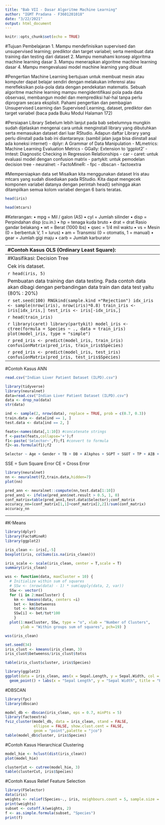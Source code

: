 ---
title: "Bab VII - Dasar Algoritme Machine Learning"
author: "IGMT Pradana - F3601201018"
date: "3/22/2021"
output: html_document
---

```{r setup, include=FALSE}
knitr::opts_chunk$set(echo = TRUE)
```

#Tujuan Pembelajaran
1. Mampu mendefinisikan supervised dan unsupervised learning; prediktor dan target variabel; serta membuat data training dan testing dari dataset
2. Mampu memahami konsep algoritma machine learning dasar
3. Mampu menerapkan algoritme machine learning dasar
4. Mampu mengevaluasi model machine learning yang dibuat

#Pengertian
Machine Learning bertujuan untuk membuat mesin atau komputer dapat belajar sendiri dengan melakukan inferensi atau merefleksikan pola-pola data dengan pendekatan matematis. Sebuah algoritme machine learning mampu mengidentifikasi pola pada data observasi, membangun model dan memprediksi hal-hal tanpa perlu diprogram secara eksplisit. Pahami pengertian dan pembagian Unsupervised Learning dan Supervised Learning, dataset, prediktor dan target variabel (baca pada Buku Modul Halaman 172)

#Persiapan Library
Sebelum lebih lanjut pada bab sebelumnya mungkin sudah dijelaskan mengenai cara untuk menginstall library yang dibutuhkan serta memasukan dataset dari luar RStudio. Adapun daftar Library yang perlu diinstall pada bab ini diantaranya: (sambil jalan juga bisa diinstall asal ada koneksi internet)
- dplyr: A Grammar of Data Manipulation
- MLmetrics: Machine Learning Evaluation Metrics
- GGally: Extension to 'ggplot2'
- lmtest: Diagnostic Checking in Regression Relationships
- car
- caret: untuk evaluasi model dengan confusion matrix 
- partykit: untuk pemodelan decision tree
- neuralnet: 
- FactoMineR:
- fpc 
- dbscan
- factoextra

#Mempersiapkan data set
Misalkan kita menggunakan dataset Iris atau mtcars yang sudah disediakan pada RStudio. Kita dapat mengecek komponen variabel datanya dengan perintah head() sehingga akan ditampilkan semua kolom variabel dengan 6 baris teratas.

```{r}
head(iris)

```

```{r}
head(mtcars)
```

#Keterangan:
• mpg = Mil / galon (AS) 
• cyl = Jumlah silinder 
• disp = Perpindahan disp (cu.in.) 
• hp = tenaga kuda bruto 
• drat = drat Rasio gandar belakang 
• wt = Berat (1000 lbs) 
• qsec = 1/4 mil waktu 
• vs = Mesin (0 = berbentuk V, 1 = lurus) 
• am = Transmisi (0 = otomatis, 1 = manual) 
• gear = Jumlah gigi maju 
• carb = Jumlah karburator

------------------------------------------------------------
#Contoh Kasus OLS (Ordinary Least Square):

Pembuatan Data Training dan Data Testing Dari dataset mtcars., pada contoh ini kami akan mensample secara random index dimana dengan perbandingan data train dan test adalah (75% : 25%), sebagai berikut:

```{r}
set.seed(123)
idx <- sample(nrow(mtcars), nrow(mtcars)*0.75)
train <- mtcars[idx,]
test <- mtcars[-idx,]
```

Kode diatas telah memisahkan data menjadi data train dan test. Selanjutnya mari kita tunjukkan hasilnya.

```{r}
head(train, 3)
```

```{r}
head(train, 3)
```

#Melakukan Training
Setelah data dibagi menjadi data train dan data test, hal selanjutnya yang dapat dilakukan adalah membuat pemodelan machine learning. Pada contoh ini kita akan mencari jenis mobil mana yang paling irit menghabiskan bahan bakar, sehingga target variabelnya adalah mpg (Mile per Gallon). Semakin besar mpg, maka semakin irit mobil tersebut. Variabel mpg akan diprediksi berdasarkan 10 prediktor lainnya yaitu cyl, disp, …, carb.


```{r}
model <- lm(formula = mpg~., data = train)
summary(model)
```

#Melakukan Testing
Setelah membuat pemodelan, kita dapat memprediksi model menggunakan data testing yang sudah kita persiapkan sebelumnya. Dari hasil prediksi yang diperoleh, kita dapat melihat bahwa nilai prediksi tertinggi adalah pada jenis mobil Toyota Corona. Nilai ini juga dapat kita bandingkan dengan mpg dari data testing seperti ditunjukkan dibawah ini.

```{r}
library(dplyr)
pred <- predict(model, test) 
cbind(test, pred) %>% 
  select(mpg, pred)
```

```{r}
library(MLmetrics)
RMSE(pred, test$mpg)
```
```{r}
library(GGally)
ggcorr(mtcars, label = T, hjust = 1, layout.exp = 3)
```

```{r}
cor.test(mtcars$cyl, mtcars$mpg)
```

```{r}
cor.test(mtcars$wt, mtcars$mpg)
```
# pengujian statistik untuk normality 

```{r}
shapiro.test(model$residuals)
```

```{r}
summary(model)
```
#test statistik untuk cek homoscedasticity

```{r}
library(lmtest)
bptest(model)
```

```{r}
library(car)
vif(model)
```

-------------------------------------------------------------------------------
#Klasifikasi: Decision Tree

Cek iris dataset. 

```{r}
head(iris, 5)
```

Pembuatan data training dan data testing.
Pada contoh data akan dibagi dengan perbandingan data train dan data test yaitu (80% : 20%) 

```{r}
set.seed(100) 
RNGkind(sample.kind ="Rejection") 
idx_iris <- sample(nrow(iris), nrow(iris)*0.8) 
train_iris <- iris[idx_iris,] 
test_iris <- iris[-idx_iris,]
```

```{r}
head(train_iris)
```

```{r}
library(caret)
library(partykit)
model_iris <- ctree(formula = Species ~ ., data = train_iris)
plot(model_iris, type = "simple")
```

```{r}
pred_iris <- predict(model_iris, train_iris) 
confusionMatrix(pred_iris, train_iris$Species)
```

```{r}
pred_iris <- predict(model_iris, test_iris)
confusionMatrix(pred_iris, test_iris$Species)
```

-----------------------------------------------------------------------------
#Contoh Kasus ANN

```{r}
read.csv("Indian Liver Patient Dataset (ILPD).csv")
```

```{r}
library(tidyverse)
library(neuralnet)
data=read.csv("Indian Liver Patient Dataset (ILPD).csv")
data <- drop_na(data)
str(data)
```

```{r}
ind <- sample(2, nrow(data), replace = TRUE, prob = c(0.7, 0.3))
train.data <- data[ind == 1, ]
test.data <- data[ind == 2, ]
```

```{r}
feats<-names(data[,1:10]) #concatenate strings 
f <-paste(feats,collapse='+');f 
f1<-paste('Selector~',f);f1 #convert to formula 
f2<-as.formula(f1);f2
```
```{r}
Selector ~ Age + Gender + TB + DB + Alkphos + SGPT + SGOT + TP + AIB + A.G.Ratio
```

SSE = Sum Square Error
CE = Cross Error
```{r}
library(neuralnet) 
nn <- neuralnet(f2,train.data,hidden=7)
plot(nn)
```

```{r}
pred_ann <- neuralnet::compute(nn,test.data[1:10])
pred_ann1 <- ifelse(pred_ann$net.result > 0.5, 1, 0)
conf_matrix=table(pred_ann1,test.data$Selector);conf_matrix 
accuracy_nn=(conf_matrix[1,1]+conf_matrix[2,2])/sum(conf_matrix)
accuracy_nn
```


-----------------------------------------------------------------------------
#K-Means

```{r}
library(dplyr) 
library(FactoMineR) 
library(ggplot2)
```

```{r}
iris_clean <- iris[,-5] 
boxplot(iris, colSums(is.na(iris_clean)))
```

```{r}
iris_scale <- scale(iris_clean, center = T,scale = T)
summary(iris_clean)
```

```{r}
wss <- function(data, maxCluster = 10) { 
  # Initialize within sum of squares 
  # SSw <- (nrow(data) - 1) * sum(apply(data, 2, var)) 
  SSw <- vector() 
  for (i in 2:maxCluster) { 
    km <- kmeans(data, centers =i) 
    bet <- km$betweenss 
    tot <- km$totss 
    SSw[i] <- bet/tot*100 
    } 
  plot(1:maxCluster, SSw, type = "o", xlab = "Number of Clusters", 
       ylab = "Within groups sum of squares", pch=19) } 

wss(iris_clean)
```

```{r}
set.seed(34)
iris_clust <- kmeans(iris_clean, 3)
iris_clust$betweenss/iris_clust$totss
```

```{r}
table(iris_clust$cluster, iris$Species)
```

```{r}
library(ggplot2) 
ggplot(data = iris_clean, aes(x = Sepal.Length, y = Sepal.Width, col = as.factor(iris_clust$cluster))) +
  geom_point() + labs(x = "Sepal Length", y = "Sepal Width", title = "Penggerombolan based on Sepal Length and Sepal Width") + guides(col = FALSE) + theme_minimal()
```

#DBSCAN

```{r}
library(fpc) 
library(dbscan)
```

```{r}
model_db <- dbscan(iris_clean, eps = 0.7, minPts = 5) 
library(factoextra) 
fviz_cluster(model_db, data = iris_clean, stand = FALSE, 
             ellipse = FALSE, show.clust.cent = FALSE, 
             geom = "point",palette = "jco") 
table(model_db$cluster, iris$Species)
```

#Contoh Kasus Hierarchical Clustering

```{r}
model_hie <- hclust(dist(iris_clean)) 
plot(model_hie)
```

```{r}
clusterCut <- cutree(model_hie, 3)
table(clusterCut, iris$Species)
```

#Contoh Kasus Relief Feature Selection

```{r}
library(FSelector)
data(iris) 
weights <- relief(Species~., iris, neighbours.count = 5, sample.size = 20) 
print(weights) 
subset <- cutoff.k(weights, 2) 
f <- as.simple.formula(subset, "Species") 
print(f)
```



